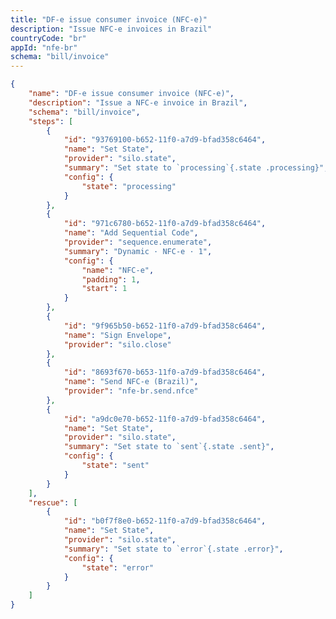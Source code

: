 ```yaml
---
title: "DF-e issue consumer invoice (NFC-e)"
description: "Issue NFC-e invoices in Brazil"
countryCode: "br"
appId: "nfe-br"
schema: "bill/invoice"
---
```


```json Example DF-e issue consumer invoice (NFC-e) workflow with states expandable
{
    "name": "DF-e issue consumer invoice (NFC-e)",
    "description": "Issue a NFC-e invoice in Brazil",
    "schema": "bill/invoice",
    "steps": [
        {
            "id": "93769100-b652-11f0-a7d9-bfad358c6464",
            "name": "Set State",
            "provider": "silo.state",
            "summary": "Set state to `processing`{.state .processing}",
            "config": {
                "state": "processing"
            }
        },
        {
            "id": "971c6780-b652-11f0-a7d9-bfad358c6464",
            "name": "Add Sequential Code",
            "provider": "sequence.enumerate",
            "summary": "Dynamic · NFC-e · 1",
            "config": {
                "name": "NFC-e",
                "padding": 1,
                "start": 1
            }
        },
        {
            "id": "9f965b50-b652-11f0-a7d9-bfad358c6464",
            "name": "Sign Envelope",
            "provider": "silo.close"
        },
        {
            "id": "8693f670-b653-11f0-a7d9-bfad358c6464",
            "name": "Send NFC-e (Brazil)",
            "provider": "nfe-br.send.nfce"
        },
        {
            "id": "a9dc0e70-b652-11f0-a7d9-bfad358c6464",
            "name": "Set State",
            "provider": "silo.state",
            "summary": "Set state to `sent`{.state .sent}",
            "config": {
                "state": "sent"
            }
        }
    ],
    "rescue": [
        {
            "id": "b0f7f8e0-b652-11f0-a7d9-bfad358c6464",
            "name": "Set State",
            "provider": "silo.state",
            "summary": "Set state to `error`{.state .error}",
            "config": {
                "state": "error"
            }
        }
    ]
}
```
